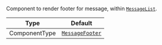 Component to render footer for message, within [`MessageList`](../../../../ui-components/message-list/message-list.mdx).

| Type          | Default                                                                 |
| ------------- | ----------------------------------------------------------------------- |
| ComponentType | [`MessageFooter`](../../../../ui-components/message/message-footer.mdx) |
